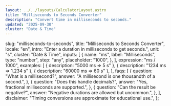 ```yaml
---
layout: ../../layouts/CalculatorLayout.astro
title: "Milliseconds to Seconds Converter"
description: "Convert time in milliseconds to seconds."
updated: "2025-09-30"
cluster: "Date & Time"
---
```



  slug: "milliseconds-to-seconds",
  title: "Milliseconds to Seconds Converter",
  locale: "en",
  intro: "Enter a duration in milliseconds to get seconds.",
  unit: "s",
  cluster: "Date & Time",
  inputs: [
    {
      name: "ms",
      label: "Milliseconds",
      type: "number",
      step: "any",
      placeholder: "1000",
    },
  ],
  expression: "ms / 1000",
  examples: [
    { description: "5000 ms ⇒ 5 s" },
    { description: "1234 ms ⇒ 1.234 s" },
    { description: "60000 ms ⇒ 60 s" },
  ],
  faqs: [
    {
      question: "What is a millisecond?",
      answer: "A millisecond is one thousandth of a second.",
    },
    {
      question: "Does this handle decimals?",
      answer: "Yes, fractional milliseconds are supported.",
    },
    {
      question: "Can the result be negative?",
      answer: "Negative durations are allowed but uncommon.",
    },
  ],
  disclaimer: "Timing conversions are approximate for educational use.",
};

<Calculator schema={schema} />
